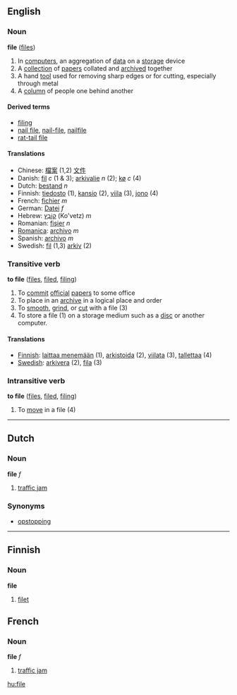==English==
===Noun===
'''file''' ([[files]])

#In [[computers]], an aggregation of [[data]] on a [[storage]] device
#A [[collection]] of [[paper]]s collated and [[archive]]d together
#A hand [[tool]] used for removing sharp edges or for cutting, especially through metal
#A [[column]] of people one behind another

====Derived terms====
*[[filing]]<!-- especially in the plural -->
*[[nail file]], [[nail-file]], [[nailfile]]
*[[rat-tail file]]

====Translations====
*Chinese: [[檔案]] (1,2) [[文件]]
*Danish: [[fil]] ''c'' (1 & 3); [[arkivalie]] ''n'' (2); [[kø]] ''c'' (4)
*Dutch: [[bestand]] ''n''
*Finnish: [[tiedosto]] (1), [[kansio]] (2), [[viila]] (3), [[jono]] (4)
*French: [[fichier]] ''m''
*German: [[Datei]] ''f''
*Hebrew: [[קובץ|קוֹבֶץ]] (Ko'vetz) ''m''
*Romanian: [[fişier]] ''n''
*[[Romanica]]: [[archivo]] ''m''
*Spanish: [[archivo]] ''m''
*Swedish: [[fil]] (1,3) [[arkiv]] (2)

===Transitive verb===
'''to file''' ([[files]], [[filed]], [[filing]])

#To [[commit]] [[official]] [[paper]]s to some office
#To place in an [[archive]] in a logical place and order
#To [[smooth]], [[grind]], or [[cut]] with a file (3)
#To store a file (1) on a storage medium such as a [[disc]] or another computer.

====Translations====
*[[Finnish]]: [[laittaa menemään]] (1), [[arkistoida]] (2), [[viilata]] (3), [[tallettaa]] (4)
*[[Swedish]]: [[arkivera]] (2), [[fila]] (3)

===Intransitive verb===
'''to file''' ([[files]], [[filed]], [[filing]])

#To [[move]] in a file (4)

----

==Dutch==
===Noun===
'''file''' ''f''

#[[traffic jam]]

===Synonyms===
*[[opstopping]]

----

==Finnish==
===Noun===
'''file'''

#[[filet]]

==French==
===Noun===
'''file''' ''f''

#[[traffic jam]]


[[hu:file]]